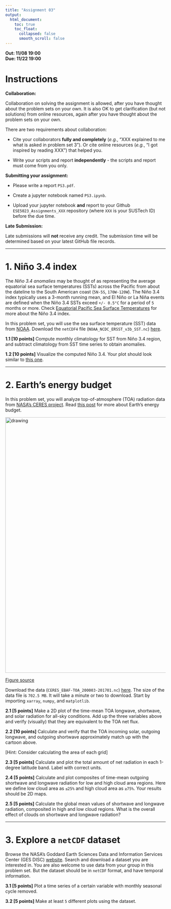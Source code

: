 ---
title: "Assignment 03"
output:
  html_document:
    toc: true
    toc_float:
      collapsed: false
      smooth_scroll: false
---

**Out: 11/08 19:00 **  
**Due: 11/22 19:00 **  

# Instructions  

**Collaboration:**  

Collaboration on solving the assignment is allowed, after you have thought about the problem sets on your own. It is also OK to get clarification (but not solutions) from online resources, again after you have thought about the problem sets on your own. 

There are two requirements about collaboration: 

* Cite your collaborators **fully and completely** (*e.g.*, "XXX explained to me what is asked in problem set 3"). Or cite online resources (*e.g.*, "I got inspired by reading XXX") that helped you.

* Write your scripts and report **independently** - the scripts and report must come from you only.

**Submitting your assignment:**  

* Please write a report `PS3.pdf`. 

* Create a jupyter notebook named `PS3.ipynb`. 

* Upload your jupyter notebook **and** report to your Github `ESE5023_Assignments_XXX` repository (where `XXX` is your SUSTech ID) before the due time.

**Late Submission:**  

Late submissions will **not** receive any credit. The submission time will be determined based on your latest GitHub file records.

***

# 1. Niño 3.4 index

The *Niño 3.4 anomalies* may be thought of as representing the average equatorial sea surface temperatures (SSTs) across the Pacific from about the dateline to the South American coast (`5N-5S`, `170W-120W`). The Niño 3.4 index typically uses a 3-month running mean, and El Niño or La Niña events are defined when the Niño 3.4 SSTs exceed `+/- 0.5°C` for a period of `5` months or more. Check [Equatorial Pacific Sea Surface Temperatures](https://www.ncdc.noaa.gov/teleconnections/enso/indicators/sst/) for more about the Niño 3.4 index.

In this problem set, you will use the sea surface temperature (SST) data from [NOAA](https://www.noaa.gov/). Download the `netCDF4` file (`NOAA_NCDC_ERSST_v3b_SST.nc`) [here](http://10.20.7.229/index.php/s/do68CdKJbscS6QD).

**1.1 [10 points]** Compute monthly climatology for SST from Niño 3.4 region, and subtract climatology from SST time series to obtain anomalies.

**1.2 [10 points]** Visualize the computed Niño 3.4. Your plot should look similar to [this one](https://www.ncdc.noaa.gov/monitoring-content/teleconnections/eln-5-pg.gif).

***

# 2. Earth’s energy budget

In this problem set, you will analyze top-of-atmosphere (TOA) radiation data from [NASA's CERES project](https://eosweb.larc.nasa.gov/project/ceres/ceres_table). Read [this post](https://www.nasa.gov/feature/langley/what-is-earth-s-energy-budget-five-questions-with-a-guy-who-knows) for more about Earth’s energy budget.

<img src="figs/energy_budget.jpg" alt="drawing" width="800"/>  

[Figure source](https://www.nasa.gov/feature/langley/what-is-earth-s-energy-budget-five-questions-with-a-guy-who-knows)

Download the data (`CERES_EBAF-TOA_200003-201701.nc`) [here](http://10.20.7.229/index.php/s/CHH6wiN3xCJxQeS). The size of the data file is `702.5 MB`. It will take a minute or two to download. Start by importing `xarray`, `numpy`, and `matplotlib`.

**2.1 [5 points]** Make a 2D plot of the time-mean TOA longwave, shortwave, and solar radiation for all-sky conditions. Add up the three variables above and verify (visually) that they are equivalent to the TOA net flux.

**2.2 [10 points]** Calculate and verify that the TOA incoming solar, outgoing longwave, and outgoing shortwave approximately match up with the cartoon above. 

[Hint: Consider calculating the area of each grid]

**2.3 [5 points]** Calculate and plot the total amount of net radiation in each 1-degree latitude band. Label with correct units.

**2.4 [5 points]** Calculate and plot composites of time-mean outgoing shortwave and longwave radiation for low and high cloud area regions. Here we define low cloud area as `≤25%` and high cloud area as `≥75%`. Your results should be 2D maps.

**2.5 [5 points]** Calculate the global mean values of shortwave and longwave radiation, composited in high and low cloud regions. What is the overall effect of clouds on shortwave and longwave radiation?

***

# 3. Explore a `netCDF` dataset

Browse the NASA's Goddard Earth Sciences Data and Information Services Center (GES DISC) [website](https://disc.gsfc.nasa.gov/). Search and download a dataset you are interested in. You are also welcome to use data from your group in this problem set. But the dataset should be in `netCDF` format, and have temporal information. 

**3.1 [5 points]** Plot a time series of a certain variable with monthly seasonal cycle removed.  

**3.2 [5 points]** Make at least `5` different plots using the dataset.
